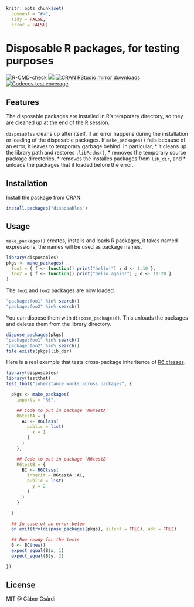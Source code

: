 
```r
knitr::opts_chunk$set(
  comment = "#>",
  tidy = FALSE,
  error = FALSE)
```

# Disposable R packages, for testing purposes

<!-- badges: start -->
[![R-CMD-check](https://github.com/gaborcsardi/disposables/actions/workflows/R-CMD-check.yaml/badge.svg)](https://github.com/gaborcsardi/disposables/actions/workflows/R-CMD-check.yaml)
[![](http://www.r-pkg.org/badges/version/disposables)](http://www.r-pkg.org/pkg/disposables)
[![CRAN RStudio mirror downloads](http://cranlogs.r-pkg.org/badges/disposables)](http://www.r-pkg.org/pkg/disposables)
[![Codecov test coverage](https://codecov.io/gh/gaborcsardi/disposables/branch/main/graph/badge.svg)](https://app.codecov.io/gh/gaborcsardi/disposables?branch=main)
<!-- badges: end -->

## Features

The disposable packages are installed in R's temporary directory,
so they are cleaned up at the end of the R session.

`disposables` cleans up after itself, if an error happens during the
installation or loading of the disposable packages. If `make_packages()`
fails because of an error, it leaves to temporary garbage behind. In
particular,
* it cleans up the library path and restores `.libPaths()`,
* removes the temporary source package directories,
* removes the installes packages from `lib_dir`, and
* unloads the packages that it loaded before the error.

## Installation

Install the package from CRAN:

```r
install.packages("disposables")
```

## Usage

`make_packages()` creates, installs and loads R packages, it takes named
expressions, the names will be used as package names.

```r
library(disposables)
pkgs <- make_packages(
  foo1 = { f <- function() print("hello!") ; d <- 1:10 },
  foo2 = { f <- function() print("hello again!") ; d <- 11:20 }
)
```

The `foo1` and `foo2` packages are now loaded.

```r
"package:foo1" %in% search()
"package:foo2" %in% search()
```

You can dispose them with `dispose_packages()`. This unloads the packages
and deletes them from the library directory.

```r
dispose_packages(pkgs)
"package:foo1" %in% search()
"package:foo2" %in% search()
file.exists(pkgs$lib_dir)
```

Here is a real example that tests cross-package inheritence of
[R6 classes](https://github.com/wch/R6).

```r
library(disposables)
library(testthat)
test_that("inheritance works across packages", {

  pkgs <- make_packages(
    imports = "R6",

    ## Code to put in package 'R6testA'
    R6testA = {
      AC <- R6Class(
        public = list(
          x = 1
        )
      )
    },

    ## Code to put in package 'R6testB'
    R6testB = {
      BC <- R6Class(
        inherit = R6testA::AC,
        public = list(
          y = 2
        )
      )
    }

  )

  ## In case of an error below
  on.exit(try(dispose_packages(pkgs), silent = TRUE), add = TRUE)

  ## Now ready for the tests
  B <- BC$new()
  expect_equal(B$x, 1)
  expect_equal(B$y, 2)

})
```

## License

MIT @ Gábor Csárdi
